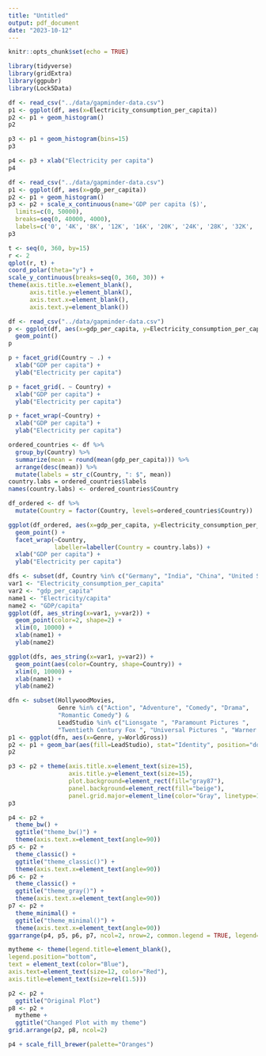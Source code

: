 ```yaml
---
title: "Untitled"
output: pdf_document
date: "2023-10-12"
---
```


```r
knitr::opts_chunk$set(echo = TRUE)
```

```r
library(tidyverse)
library(gridExtra)
library(ggpubr)
library(Lock5Data)
```

```r
df <- read_csv("../data/gapminder-data.csv")
p1 <- ggplot(df, aes(x=Electricity_consumption_per_capita))
p2 <- p1 + geom_histogram()
p2
```

```r
p3 <- p1 + geom_histogram(bins=15)
p3
```

```r
p4 <- p3 + xlab("Electricity per capita")
p4
```

```r
df <- read_csv("../data/gapminder-data.csv")
p1 <- ggplot(df, aes(x=gdp_per_capita))
p2 <- p1 + geom_histogram()
p3 <- p2 + scale_x_continuous(name='GDP per capita ($)',
  limits=c(0, 50000),
  breaks=seq(0, 40000, 4000),
  labels=c('0', '4K', '8K', '12K', '16K', '20K', '24K', '28K', '32K', '36K', '40K'))
p3
```

```r
t <- seq(0, 360, by=15)
r <- 2
qplot(r, t) +
coord_polar(theta="y") +
scale_y_continuous(breaks=seq(0, 360, 30)) +
theme(axis.title.x=element_blank(),
      axis.title.y=element_blank(),
      axis.text.x=element_blank(),
      axis.text.y=element_blank())
```

```r
df <- read_csv("../data/gapminder-data.csv")
p <- ggplot(df, aes(x=gdp_per_capita, y=Electricity_consumption_per_capita)) +
  geom_point()
p
```

```r
p + facet_grid(Country ~ .) +
  xlab("GDP per capita") +
  ylab("Electricity per capita")
```

```r
p + facet_grid(. ~ Country) +
  xlab("GDP per capita") +
  ylab("Electricity per capita")
```

```r
p + facet_wrap(~Country) +
  xlab("GDP per capita") +
  ylab("Electricity per capita")
```

```r
ordered_countries <- df %>%
  group_by(Country) %>%
  summarize(mean = round(mean(gdp_per_capita))) %>%
  arrange(desc(mean)) %>%
  mutate(labels = str_c(Country, ": $", mean))
country.labs = ordered_countries$labels
names(country.labs) <- ordered_countries$Country

df_ordered <- df %>%
  mutate(Country = factor(Country, levels=ordered_countries$Country))

ggplot(df_ordered, aes(x=gdp_per_capita, y=Electricity_consumption_per_capita)) +
  geom_point() +
  facet_wrap(~Country,
             labeller=labeller(Country = country.labs)) +
  xlab("GDP per capita") +
  ylab("Electricity per capita")
```

```r
dfs <- subset(df, Country %in% c("Germany", "India", "China", "United States"))
var1 <- "Electricity_consumption_per_capita"
var2 <- "gdp_per_capita"
name1 <- "Electricity/capita"
name2 <- "GDP/capita"
ggplot(df, aes_string(x=var1, y=var2)) +
  geom_point(color=2, shape=2) +
  xlim(0, 10000) +
  xlab(name1) +
  ylab(name2)
```

```r
ggplot(dfs, aes_string(x=var1, y=var2)) +
  geom_point(aes(color=Country, shape=Country)) +
  xlim(0, 10000) +
  xlab(name1) +
  ylab(name2)
```

```r
dfn <- subset(HollywoodMovies,
              Genre %in% c("Action", "Adventure", "Comedy", "Drama",
              "Romantic Comedy") &
              LeadStudio %in% c("Lionsgate ", "Paramount Pictures ",
              "Twentieth Century Fox ", "Universal Pictures ", "Warner Bros. "))
p1 <- ggplot(dfn, aes(x=Genre, y=WorldGross))
p2 <- p1 + geom_bar(aes(fill=LeadStudio), stat="Identity", position="dodge")
p2
```

```r
p3 <- p2 + theme(axis.title.x=element_text(size=15),
                 axis.title.y=element_text(size=15),
                 plot.background=element_rect(fill="gray87"),
                 panel.background=element_rect(fill="beige"),
                 panel.grid.major=element_line(color="Gray", linetype=1))
p3
```

```r
p4 <- p2 +
  theme_bw() +
  ggtitle("theme_bw()") +
  theme(axis.text.x=element_text(angle=90))
p5 <- p2 +
  theme_classic() +
  ggtitle("theme_classic()") +
  theme(axis.text.x=element_text(angle=90))
p6 <- p2 +
  theme_classic() +
  ggtitle("theme_gray()") +
  theme(axis.text.x=element_text(angle=90))
p7 <- p2 +
  theme_minimal() +
  ggtitle("theme_minimal()") +
  theme(axis.text.x=element_text(angle=90))
ggarrange(p4, p5, p6, p7, ncol=2, nrow=2, common.legend = TRUE, legend="right")
```

```r
mytheme <- theme(legend.title=element_blank(),
legend.position="bottom",
text = element_text(color="Blue"),
axis.text=element_text(size=12, color="Red"),
axis.title=element_text(size=rel(1.5)))
```

```r
p2 <- p2 +
  ggtitle("Original Plot")
p8 <- p2 +
  mytheme +
  ggtitle("Changed Plot with my theme")
grid.arrange(p2, p8, ncol=2)
```

```r
p4 + scale_fill_brewer(palette="Oranges")
```

